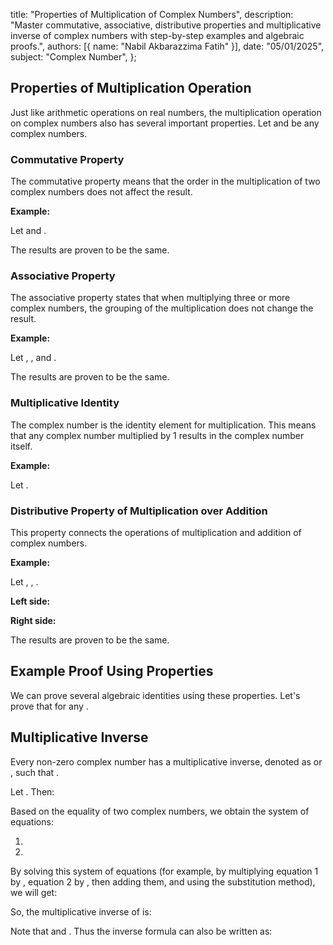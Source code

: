   title: "Properties of Multiplication of Complex Numbers",
  description: "Master commutative, associative, distributive properties and multiplicative inverse of complex numbers with step-by-step examples and algebraic proofs.",
  authors: [{ name: "Nabil Akbarazzima Fatih" }],
  date: "05/01/2025",
  subject: "Complex Number",
};

## Properties of Multiplication Operation

Just like arithmetic operations on real numbers, the multiplication operation on complex numbers also has several important properties. Let <InlineMath math="z_1, z_2," /> and <InlineMath math="z_3" /> be any complex numbers.

### Commutative Property

The commutative property means that the order in the multiplication of two complex numbers does not affect the result.

<BlockMath math="z_1 \times z_2 = z_2 \times z_1" />

**Example:**

Let <InlineMath math="z_1 = 1+2i" /> and <InlineMath math="z_2 = 3-i" />.

<MathContainer>
  <BlockMath math="z_1 \times z_2 = (1+2i)(3-i) = 1(3-i) + 2i(3-i) = 3-i+6i-2i^2 = 3+5i-2(-1) = 5+5i" />
  <BlockMath math="z_2 \times z_1 = (3-i)(1+2i) = 3(1+2i) - i(1+2i) = 3+6i-i-2i^2 = 3+5i-2(-1) = 5+5i" />
</MathContainer>

The results are proven to be the same.

### Associative Property

The associative property states that when multiplying three or more complex numbers, the grouping of the multiplication does not change the result.

<BlockMath math="(z_1 \times z_2) \times z_3 = z_1 \times (z_2 \times z_3)" />

**Example:**

Let <InlineMath math="z_1 = i" />, <InlineMath math="z_2 = 2" />, and <InlineMath math="z_3 = 3-i" />.

<MathContainer>
  <BlockMath math="(z_1 \times z_2) \times z_3 = (i \times 2) \times (3-i) = 2i(3-i) = 6i - 2i^2 = 6i - 2(-1) = 2+6i" />
  <BlockMath math="z_1 \times (z_2 \times z_3) = i \times (2 \times (3-i)) = i \times (6-2i) = 6i - 2i^2 = 6i - 2(-1) = 2+6i" />
</MathContainer>

The results are proven to be the same.

### Multiplicative Identity

The complex number <InlineMath math="1 = 1+0i" /> is the identity element for multiplication. This means that any complex number multiplied by 1 results in the complex number itself.

<BlockMath math="z \times 1 = z = 1 \times z" />

**Example:**

Let <InlineMath math="z = 4-7i" />.

<MathContainer>
  <BlockMath math="z \times 1 = (4-7i)(1+0i) = 4(1) - (-7)(0) + i(4(0) + (-7)(1)) = 4 - 7i = z" />
  <BlockMath math="1 \times z = (1+0i)(4-7i) = 1(4) - (0)(-7) + i(1(-7) + 0(4)) = 4 - 7i = z" />
</MathContainer>

### Distributive Property of Multiplication over Addition

This property connects the operations of multiplication and addition of complex numbers.

<BlockMath math="z_1 \times (z_2 + z_3) = (z_1 \times z_2) + (z_1 \times z_3)" />

**Example:**

Let <InlineMath math="z_1=2" />, <InlineMath math="z_2 = 1+i" />, <InlineMath math="z_3 = 3-2i" />.

**Left side:** <InlineMath math="z_1 \times (z_2 + z_3)" />

<MathContainer>
  <BlockMath math="z_1 \times (z_2 + z_3) = 2 \times ((1+i) + (3-2i))" />
  <BlockMath math="= 2 \times (1+3 + i-2i)" />
  <BlockMath math="= 2 \times (4-i)" />
  <BlockMath math="= 8-2i" />
</MathContainer>

**Right side:** <InlineMath math="(z_1 \times z_2) + (z_1 \times z_3)" />

<MathContainer>
  <BlockMath math="(z_1 \times z_2) + (z_1 \times z_3) = (2(1+i)) + (2(3-2i))" />
  <BlockMath math="= (2+2i) + (6-4i)" />
  <BlockMath math="= (2+6) + (2i-4i)" />
  <BlockMath math="= 8-2i" />
</MathContainer>

The results are proven to be the same.

## Example Proof Using Properties

We can prove several algebraic identities using these properties. Let's prove that <InlineMath math="(z_1 + z_2)^2 = z_1^2 + 2z_1z_2 + z_2^2" /> for any <InlineMath math="z_1, z_2" />.

<MathContainer>
  <BlockMath math="(z_1 + z_2)^2 = (z_1 + z_2)(z_1 + z_2) \quad \text{(Definition of square)}" />
  <BlockMath math="= z_1(z_1 + z_2) + z_2(z_1 + z_2) \quad \text{(Distributive Property)}" />
  <BlockMath math="= (z_1z_1 + z_1z_2) + (z_2z_1 + z_2z_2) \quad \text{(Distributive Property)}" />
  <BlockMath math="= z_1^2 + z_1z_2 + z_2z_1 + z_2^2 \quad \text{(Definition of square)}" />
  <BlockMath math="= z_1^2 + z_1z_2 + z_1z_2 + z_2^2 \quad \text{(Commutative Property: } z_2z_1 = z_1z_2)" />
  <BlockMath math="= z_1^2 + 2z_1z_2 + z_2^2 \quad \text{(Combining like terms)}" />
</MathContainer>

## Multiplicative Inverse

Every non-zero complex number <InlineMath math="z = x + iy \neq 0" /> has a multiplicative inverse, denoted as <InlineMath math="z^{-1}" /> or <InlineMath math="1/z" />, such that <InlineMath math="z \times z^{-1} = 1" />.

Let <InlineMath math="z^{-1} = u + iv" />. Then:

<MathContainer>
  <BlockMath math="z \times z^{-1} = 1" />
  <BlockMath math="(x+iy)(u+iv) = 1 + 0i" />
  <BlockMath math="(xu - yv) + i(xv + uy) = 1 + 0i" />
</MathContainer>

Based on the equality of two complex numbers, we obtain the system of equations:

1.  <InlineMath math="xu - yv = 1" />
2.  <InlineMath math="xv + uy = 0" />

By solving this system of equations (for example, by multiplying equation 1 by <InlineMath math="x" />, equation 2 by <InlineMath math="y" />, then adding them, and using the substitution method), we will get:

<MathContainer>
  <BlockMath math="u = \frac{x}{x^2+y^2}" />
  <BlockMath math="v = -\frac{y}{x^2+y^2}" />
</MathContainer>

So, the multiplicative inverse of <InlineMath math="z = x+iy" /> is:

<BlockMath math="z^{-1} = \frac{x}{x^2+y^2} - i\frac{y}{x^2+y^2}" />

Note that <InlineMath math="x^2+y^2 = |z|^2" /> and <InlineMath math="x-iy = \bar{z}" />. Thus the inverse formula can also be written as:

<BlockMath math="z^{-1} = \frac{\bar{z}}{|z|^2}" />
